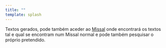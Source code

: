 ```yaml
---
title: ""
template: splash
---
```




Textos gerados, pode também aceder ao [Missal](/missal) onde encontrará os textos tal e qual se encontram num Missal normal e pode também pesquisar o próprio pretendido.

<Mass client:load />
